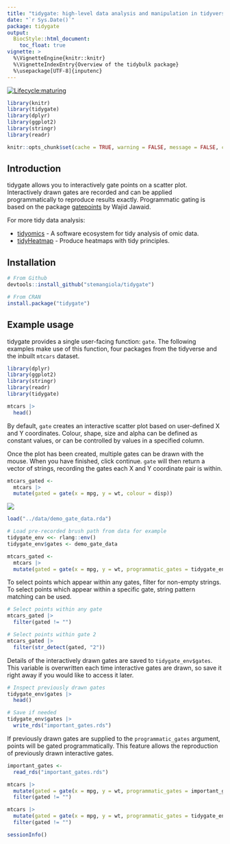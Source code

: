 ```yaml
---
title: "tidygate: high-level data analysis and manipulation in tidyverse style"
date: "`r Sys.Date()`"
package: tidygate
output:
  BiocStyle::html_document:
    toc_float: true
vignette: >
  %\VignetteEngine{knitr::knitr}
  %\VignetteIndexEntry{Overview of the tidybulk package}
  %\usepackage[UTF-8]{inputenc}
---
```


<!-- badges: start -->
  [![Lifecycle:maturing](https://img.shields.io/badge/lifecycle-maturing-blue.svg)](https://lifecycle.r-lib.org/articles/stages.html)
 <!-- badges: end -->

<!---

[![Build Status](https://travis-ci.org/stemangiola/tidygate.svg?branch=master)](https://travis-ci.org/stemangiola/tidygate) [![Coverage Status](https://coveralls.io/repos/github/stemangiola/tidygate/badge.svg?branch=master)](https://coveralls.io/github/stemangiola/tidygate?branch=master)

-->

```r
library(knitr)
library(tidygate)
library(dplyr)
library(ggplot2)
library(stringr)
library(readr)

knitr::opts_chunk$set(cache = TRUE, warning = FALSE, message = FALSE, cache.lazy = FALSE)
```

## Introduction 

tidygate allows you to interactively gate points on a scatter plot. Interactively drawn gates are recorded and can be applied programmatically to reproduce results exactly. Programmatic gating is based on the package [gatepoints](https://github.com/wjawaid/gatepoints) by Wajid Jawaid. 

For more tidy data analysis:

- [tidyomics](https://github.com/tidyomics) - A software ecosystem for tidy analysis of omic data.
- [tidyHeatmap](https://github.com/stemangiola/tidyHeatmap) - Produce heatmaps with tidy principles.

## Installation

```r
# From Github
devtools::install_github("stemangiola/tidygate")

# From CRAN
install.package("tidygate")
```

## Example usage 

tidygate provides a single user-facing function: `gate`. The following examples make use of this function, four packages from the tidyverse and the inbuilt `mtcars` dataset. 

```r
library(dplyr)
library(ggplot2)
library(stringr)
library(readr)
library(tidygate)

mtcars |>
  head()
```

By default, `gate` creates an interactive scatter plot based on user-defined X and Y coordinates. Colour, shape, size and alpha can be defined as constant values, or can be controlled by values in a specified column. 

Once the plot has been created, multiple gates can be drawn with the mouse. When you have finished, click continue. `gate` will then return a vector of strings, recording the gates each X and Y coordinate pair is within.

```r
mtcars_gated <- 
  mtcars |>
  mutate(gated = gate(x = mpg, y = wt, colour = disp))
```

![](../man/figures/demo_gate.gif)

```r
load("../data/demo_gate_data.rda")

# Load pre-recorded brush path from data for example
tidygate_env <<- rlang::env()
tidygate_env$gates <- demo_gate_data

mtcars_gated <- 
  mtcars |>
  mutate(gated = gate(x = mpg, y = wt, programmatic_gates = tidygate_env$gates))
```

To select points which appear within any gates, filter for non-empty strings. To select points which appear within a specific gate, string pattern matching can be used.

```r
# Select points within any gate
mtcars_gated |> 
  filter(gated != "")

# Select points within gate 2
mtcars_gated |>
  filter(str_detect(gated, "2"))
```

Details of the interactively drawn gates are saved to `tidygate_env$gates`. This variable is overwritten each time interactive gates are drawn, so save it right away if you would like to access it later.  

```r
# Inspect previously drawn gates
tidygate_env$gates |>
  head()
```

```r
# Save if needed
tidygate_env$gates |>
  write_rds("important_gates.rds")
```

If previously drawn gates are supplied to the `programmatic_gates` argument, points will be gated programmatically. This feature allows the reproduction of previously drawn interactive gates.

```r
important_gates <-
  read_rds("important_gates.rds")

mtcars |>
  mutate(gated = gate(x = mpg, y = wt, programmatic_gates = important_gates)) |>
  filter(gated != "")
```

```r
mtcars |>
  mutate(gated = gate(x = mpg, y = wt, programmatic_gates = tidygate_env$gates)) |>
  filter(gated != "")
```

```r
sessionInfo()
```
